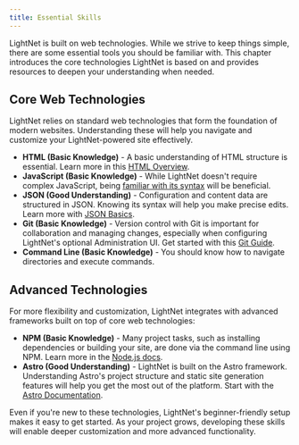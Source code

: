 ```yaml
---
title: Essential Skills
---
```


LightNet is built on web technologies. While we strive to keep things simple, there are some essential tools you should be familiar with. This chapter introduces the core technologies LightNet is based on and provides resources to deepen your understanding when needed.

## Core Web Technologies

LightNet relies on standard web technologies that form the foundation of modern websites. Understanding these will help you navigate and customize your LightNet-powered site effectively.

- **HTML (Basic Knowledge)** - A basic understanding of HTML structure is essential. Learn more in this [HTML Overview](https://web.dev/learn/html/overview).
- **JavaScript (Basic Knowledge)** - While LightNet doesn't require complex JavaScript, being [familiar with its syntax](https://developer.mozilla.org/en-US/docs/Learn_web_development/Getting_started/Your_first_website/Adding_interactivity) will be beneficial.
- **JSON (Good Understanding)** - Configuration and content data are structured in JSON. Knowing its syntax will help you make precise edits. Learn more with [JSON Basics](https://learnxinyminutes.com/json/).
- **Git (Basic Knowledge)** - Version control with Git is important for collaboration and managing changes, especially when configuring LightNet's optional Administration UI. Get started with this [Git Guide](https://www.baeldung.com/ops/git-guide).
- **Command Line (Basic Knowledge)** - You should know how to navigate directories and execute commands.

## Advanced Technologies

For more flexibility and customization, LightNet integrates with advanced frameworks built on top of core web technologies:

- **NPM (Basic Knowledge)** - Many project tasks, such as installing dependencies or building your site, are done via the command line using NPM. Learn more in the [Node.js docs](https://nodejs.org/en/learn/getting-started/an-introduction-to-the-npm-package-manager).
- **Astro (Good Understanding)** - LightNet is built on the Astro framework. Understanding Astro's project structure and static site generation features will help you get the most out of the platform. Start with the [Astro Documentation](https://docs.astro.build/en/getting-started/).

Even if you're new to these technologies, LightNet's beginner-friendly setup makes it easy to get started. As your project grows, developing these skills will enable deeper customization and more advanced functionality.


